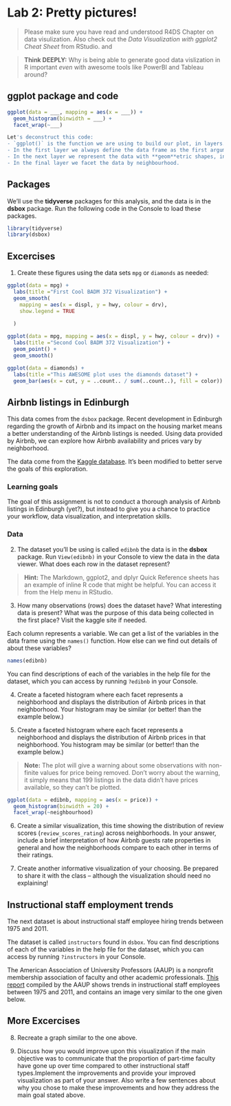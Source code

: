 # Lab 2: Pretty pictures!

> Please make sure you have read and understood R4DS Chapter 
on data visulization.  Also check out the *Data 
Visualization with ggplot2 Cheat Sheet* from RStudio.
and 

> **Think DEEPLY:** Why is being able to generate good data vislization in R important *even* with awesome tools like PowerBI and Tableau around? 

## ggplot package and code 

```r
ggplot(data = ___, mapping = aes(x = ___)) +
  geom_histogram(binwidth = ___) +
  facet_wrap(~___)

Let's deconstruct this code: 
- `ggplot()` is the function we are using to build our plot, in layers.
- In the first layer we always define the data frame as the first argument. Then, we define the mappings between the variables in the dataset and the **aes**thetics of the plot (e.g. x and y coordinates, colors, etc.). 
- In the next layer we represent the data with **geom**etric shapes, in this case with a histogram. You should decide what makes a reasonable bin width for the histogram by trying out a few options.
- In the final layer we facet the data by neighbourhood.
```


## Packages

We'll use the **tidyverse** packages for this analysis, and the data is in the **dsbox** package. Run the following code in the Console to load these packages.

```r
library(tidyverse)
library(dsbox)
```


## Excercises
1. Create these figures using the data sets `mpg` or `diamonds` as needed:

```r
ggplot(data = mpg) +
  labs(title ="First Cool BADM 372 Visualization") +
  geom_smooth(
    mapping = aes(x = displ, y = hwy, colour = drv),
    show.legend = TRUE
      
  )
```

```r
ggplot(data = mpg, mapping = aes(x = displ, y = hwy, colour = drv)) +
  labs(title ="Second Cool BADM 372 Visualization") +
  geom_point() +
  geom_smooth()
```

```r
ggplot(data = diamonds) + 
  labs(title ="This AWESOME plot uses the diamonds dataset") +
  geom_bar(aes(x = cut, y = ..count.. / sum(..count..), fill = color))
```



## Airbnb listings in Edinburgh

This data comes from the `dsbox` package.  Recent development in Edinburgh regarding the growth of Airbnb and its impact on the housing market means a better understanding of the Airbnb listings is needed. Using data provided by Airbnb, we can explore how Airbnb availability and prices vary by neighborhood.

The data come from the [Kaggle database](https://www.kaggle.com/thoroc/edinburgh-inside-airbnb/version/2). It's 
been modified to better serve the goals of this exploration.

### Learning goals

The goal of this assignment is not to conduct a thorough analysis of Airbnb listings in Edinburgh (yet?), but instead to give you a  chance to practice your workflow, data visualization, and interpretation skills.

### Data 

2. The dataset you'll be using is called `edibnb` the data is in the **dsbox** package. Run `View(edibnb)` in your Console to view the data in the data viewer. What does each row in the dataset represent?


> **Hint:** The Markdown, ggplot2, and dplyr Quick Reference sheets has an example of inline R code that might be helpful. You can access it from the Help menu in RStudio.


3. How many observations (rows) does the dataset have? What interesting data is present?  What was the purpose of this data being collected in the first place?  Visit the kaggle site if needed.


Each column represents a variable. We can get a list of the variables in the data frame using the `names()` function.  How else can we find out details of about these variables?

```r
names(edibnb)
```

You can find descriptions of each of the variables in the help file for the dataset, which you can access by running `?edibnb` in your Console.


4. Create a faceted histogram where each facet represents a neighborhood and displays the distribution of Airbnb prices in that neighborhood. Your histogram may be similar (or better! than the example below.)


5. Create a faceted histogram where each facet represents a neighborhood and displays the distribution of Airbnb prices in that neighborhood. You histogram may be similar (or better! than the example below.)


> **Note:** The plot will give a warning about some observations with non-finite values for price being removed. Don't worry about the warning, it simply means that 199 listings in the data didn't have prices available, so they can't be plotted.




```r
ggplot(data = edibnb, mapping = aes(x = price)) +
  geom_histogram(binwidth = 20) +
  facet_wrap(~neighbourhood)
```

6. Create a similar visualization, this time showing the distribution of review scores (`review_scores_rating`) across neighborhoods. In your answer, include a brief interpretation of how Airbnb guests rate properties in general and how the neighborhoods compare to each other in terms of their ratings.

7. Create another informative visualization of your choosing.  Be prepared to share it with the class -- although the visualization should need no explaining!

## Instructional staff employment trends

The next dataset is about instructional staff employee hiring trends between 1975 and 2011. 

The dataset is called `instructors` found in `dsbox`. You can find descriptions of each of the variables in the help file for the dataset, which you can access by running `?instructors` in your Console.

The American Association of University Professors (AAUP) is a nonprofit membership association of faculty and other academic professionals. [This report](https://www.aaup.org/sites/default/files/files/AAUP_Report_InstrStaff-75-11_apr2013.pdf) compiled by the AAUP shows trends in instructional staff employees between 1975 and 2011, and contains an image very similar to the one given below.

## More Excercises

8. Recreate a graph similar to the one above.

9. Discuss how you would improve upon this visualization if the main objective was to communicate that the proportion of part-time faculty have gone up over time compared to other instructional staff types.Implement the improvements and provide your improved visualization as part of your answer. Also write a few sentences about why you chose to make these improvements and how they address the main goal stated above. 
